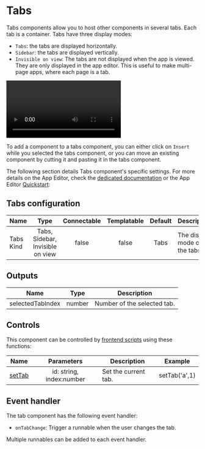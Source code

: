 
# Tabs

Tabs components allow you to host other components in several tabs. Each tab is a container.
Tabs have three display modes:

- `Tabs`: the tabs are displayed horizontally.
- `Sidebar`: the tabs are displayed vertically.
- `Invisible on view`: The tabs are not displayed when the app is viewed. They are only displayed in the app editor. This is useful to make multi-page apps, where each page is a tab.

<video
	className="border-2 rounded-lg object-cover w-full h-full dark:border-gray-800"
	autoPlay
	controls
	src="/videos/tabs.mp4"
	alt="tabs component"
/>
<br />

To add a component to a tabs component, you can either click on `Insert` while you selected the tabs component, or you can move an existing component by cutting it and pasting it in the tabs component.

The following section details Tabs component's specific settings. For more details on the App Editor, check the [dedicated documentation](../0_app_editor/index.mdx) or the App Editor [Quickstart](../../getting_started/7_apps_quickstart/index.mdx):

<div className="grid grid-cols-2 gap-6 mb-4">
	<DocCard
		color="orange"
		title="App Editor Documentation"
		description="The app editor is a low-code builder to create custom User Interfaces with a mix of drag-and-drop and code."
		href="/docs/apps/app_editor"
	/>
	<DocCard
		color="orange"
		title="Apps Quickstart"
		description="Learn how to build your first app in a matter of minutes."
		href="/docs/getting_started/apps_quickstart"
	/>
</div>

## Tabs configuration

| Name      |               Type               | Connectable | Templatable | Default | Description                   |
| --------- | :------------------------------: | :---------: | :---------: | :-----: | ----------------------------- |
| Tabs Kind | Tabs, Sidebar, Invisible on view |    false    |    false    |  Tabs   | The display mode of the tabs. |

## Outputs

| Name             |  Type  | Description                 |
| ---------------- | :----: | --------------------------- |
| selectedTabIndex | number | Number of the selected tab. |

## Controls

This component can be controlled by [frontend scripts](../3_app-runnable-panel.mdx#frontend-scripts) using these functions:

| Name   |        Parameters        | Description          | Example       |
| ------ | :----------------------: | -------------------- | ------------- |
| [setTab](../3_app-runnable-panel.mdx#settab) | id: string, index:number | Set the current tab. | setTab('a',1) |

## Event handler

The tab component has the following event handler:

- `onTabChange`: Trigger a runnable when the user changes the tab.

Multiple runnables can be added to each event handler.
